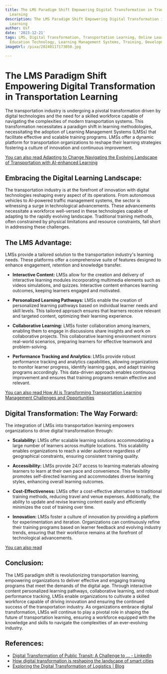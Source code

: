```yaml
---
title: The LMS Paradigm Shift Empowering Digital Transformation in Transportation
  Learning
description: The LMS Paradigm Shift Empowering Digital Transformation in Transportation
  Learning
author: Usf
date: '2023-12-21'
tags: LMS, Digital Transformation, Transportation Learning, Online Learning, E-Learning,
  Education Technology, Learning Management Systems, Training, Development, Skills
imageUrl: /pixa/20240117173050.jpg

---
```

# The LMS Paradigm Shift Empowering Digital  Transformation in Transportation Learning

The transportation industry is undergoing a pivotal transformation driven by digital technologies and the need for a  skilled workforce capable of navigating the complexities of  modern transportation  systems. This transformation necessitates a paradigm shift in learning methodologies, necessitating the adoption of  Learning Management  Systems (LMSs) that facilitate effective and scalable training programs. LMSs offer a dynamic platform for transportation organizations to reshape their learning strategies fostering a culture of innovation and continuous improvement.

[You can also read Adapting to Change Navigating the Evolving Landscape of Transportation with AI-enhanced Learning](Adapting%20to%20Change%20Navigating%20the%20Evolving%20Landscape%20of%20Transportation%20with%20AI-enhanced%20Learning)


## Embracing the Digital Learning  Landscape:

The transportation industry is at the forefront of innovation with digital technologies reshaping every aspect of its operations. From autonomous vehicles to AI-powered traffic management systems, the sector is witnessing a  surge in technological  advancements. These advancements necessitate  a workforce well-versed in these technologies capable of adapting to the rapidly evolving landscape. Traditional training methods, often constrained by physical limitations and resource constraints, fall short in addressing these challenges.

## The LMS Advantage:

LMSs provide  a tailored solution to the transportation industry's learning needs. These platforms offer a comprehensive  suite of features designed to enhance engagement, retention  and knowledge transfer.

* **Interactive Content:** LMSs  allow for the creation and delivery of interactive learning modules incorporating multimedia elements such as videos simulations,  and quizzes.  Interactive content  enhances learning outcomes, keeping learners engaged and motivated.

* **Personalized Learning Pathways:** LMSs enable the creation of personalized learning pathways based on individual learner needs  and skill levels. This tailored approach ensures that learners receive relevant and targeted content, optimizing their learning experience.

* **Collaborative Learning:** LMSs foster collaboration among learners, enabling them to engage  in discussions share insights and work on collaborative projects.  This collaborative learning environment  mirrors real-world scenarios, preparing learners for effective teamwork and  problem-solving.

*  **Performance Tracking and Analytics:** LMSs provide robust performance tracking and analytics capabilities, allowing organizations to  monitor learner progress,  identify learning gaps, and adapt  training programs accordingly. This data-driven approach enables continuous improvement and ensures that training programs remain  effective and relevant.

[You can  also read How AI is Transforming Transportation Learning Management Challenges and Opportunities](How%20AI%20is%20Transforming%20Transportation%20Learning%20Management%20Challenges%20and%20Opportunities)


## Digital Transformation: The  Way Forward:

The integration  of LMSs into transportation learning empowers organizations to drive digital  transformation through:

* **Scalability:** LMSs offer scalable learning solutions accommodating a large number of learners across multiple locations. This scalability  enables organizations to reach a wider  audience regardless of  geographical constraints, ensuring consistent training quality.

* **Accessibility:** LMSs  provide 24/7 access to learning materials allowing learners to learn at  their own pace  and convenience. This flexibility promotes self-directed learning and accommodates diverse learning styles, enhancing overall learning outcomes.

* **Cost-Effectiveness:** LMSs offer  a cost-effective alternative to traditional training methods, reducing  travel and venue expenses. Additionally, the ability to update and revise learning content easily and efficiently minimizes the  cost of training over time.

* **Innovation:** LMSs foster a culture of innovation by providing  a platform for experimentation and iteration. Organizations  can continuously refine their training programs based on learner feedback and evolving industry trends, ensuring  that  their workforce remains at  the  forefront of technological advancements.

[You can also read ]()


##  Conclusion:

The LMS paradigm  shift is revolutionizing transportation learning, empowering organizations to deliver effective and engaging training programs  that meet the demands of the digital age.  Through interactive  content personalized learning pathways, collaborative learning, and robust performance tracking, LMSs  enable organizations  to cultivate a skilled workforce capable of driving  innovation and ensuring the continued  success of the transportation industry. As organizations  embrace digital transformation, LMSs will continue to play a pivotal role  in shaping the future of transportation learning, ensuring a workforce  equipped with  the knowledge and  skills to navigate the complexities of an ever-evolving industry.

## References:
- [Digital Transformation of Public Transit: A Challenge to ... - LinkedIn](https://www.linkedin.com/pulse/digital-transformation-public-transit-challenge-culture-bruno-collet)
- [How digital transformation is reshaping the landscape of smart cities](https://www.linkedin.com/pulse/embracing-digital-age-how-transformation-reshaping-smart-kondrashov-fku5e?trk=article-ssr-frontend-pulse_more-articles_related-content-card)
- [Exploring the Digital Transformation of Logistics | Blog](https://copperdigital.com/blog/digital-transformation-logistics-technologies-trends-overview/)
